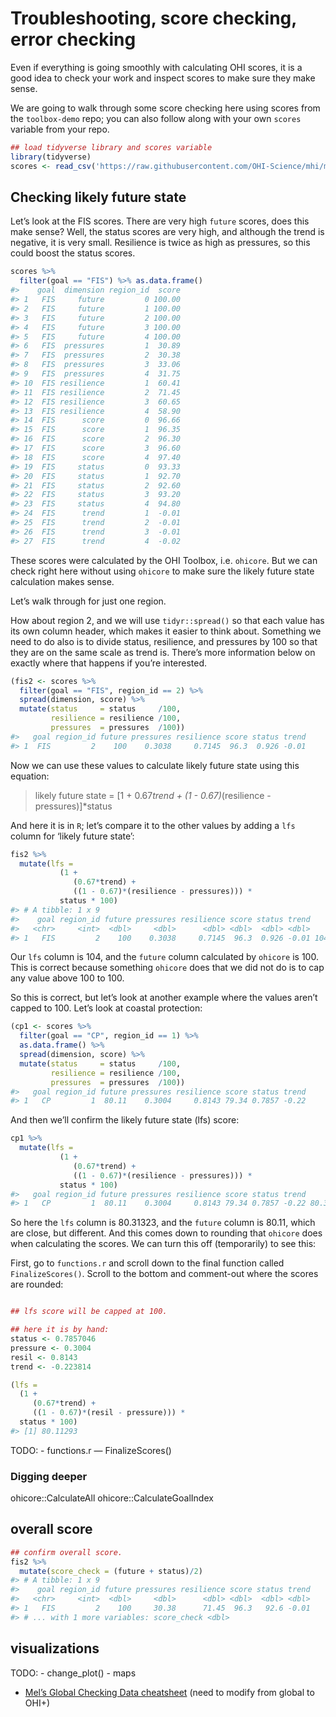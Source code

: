 # Troubleshooting, score checking, error checking {#troubleshooting} 

Even if everything is going smoothly with calculating OHI scores, it is a good idea to check your work and inspect scores to make sure they make sense.

We are going to walk through some score checking here using scores from the `toolbox-demo` repo; you can also follow along with your own `scores` variable from your repo.


``` r
## load tidyverse library and scores variable
library(tidyverse)
scores <- read_csv('https://raw.githubusercontent.com/OHI-Science/mhi/master/region2017/scores.csv')
```

## Checking likely future state

<!--- TODO: change this example to toolbox-demo not mhi --->
Let's look at the FIS scores. There are very high `future` scores, does this make sense? Well, the status scores are very high, and although the trend is negative, it is very small. Resilience is twice as high as pressures, so this could boost the status scores. 

``` r
scores %>%
  filter(goal == "FIS") %>% as.data.frame()
#>    goal  dimension region_id  score
#> 1   FIS     future         0 100.00
#> 2   FIS     future         1 100.00
#> 3   FIS     future         2 100.00
#> 4   FIS     future         3 100.00
#> 5   FIS     future         4 100.00
#> 6   FIS  pressures         1  30.89
#> 7   FIS  pressures         2  30.38
#> 8   FIS  pressures         3  33.06
#> 9   FIS  pressures         4  31.75
#> 10  FIS resilience         1  60.41
#> 11  FIS resilience         2  71.45
#> 12  FIS resilience         3  60.65
#> 13  FIS resilience         4  58.90
#> 14  FIS      score         0  96.66
#> 15  FIS      score         1  96.35
#> 16  FIS      score         2  96.30
#> 17  FIS      score         3  96.60
#> 18  FIS      score         4  97.40
#> 19  FIS     status         0  93.33
#> 20  FIS     status         1  92.70
#> 21  FIS     status         2  92.60
#> 22  FIS     status         3  93.20
#> 23  FIS     status         4  94.80
#> 24  FIS      trend         1  -0.01
#> 25  FIS      trend         2  -0.01
#> 26  FIS      trend         3  -0.01
#> 27  FIS      trend         4  -0.02
```

These scores were calculated by the OHI Toolbox, i.e. `ohicore`. But we can check right here without using `ohicore` to make sure the likely future state calculation makes sense. 

Let's walk through for just one region. 

How about region 2, and we will use `tidyr::spread()` so that each value has its own column header, which makes it easier to think about. Something we need to do also is to divide status, resilience, and pressures by 100 so that they are on the same scale as trend is. There's more information below on exactly where that happens if you're interested.

```r
(fis2 <- scores %>%
  filter(goal == "FIS", region_id == 2) %>%
  spread(dimension, score) %>%
  mutate(status     = status     /100,
         resilience = resilience /100,
         pressures  = pressures  /100))
#>   goal region_id future pressures resilience score status trend
#> 1  FIS         2    100    0.3038     0.7145  96.3  0.926 -0.01
```

Now we can use these values to calculate likely future state using this equation: 
 
> likely future state = [1 + 0.67*trend + (1 - 0.67)*(resilience - pressures)]*status

And here it is in `R`; let's compare it to the other values by adding a `lfs` column for 'likely future state':

```r
fis2 %>%
  mutate(lfs =
           (1 +
              (0.67*trend) +
              ((1 - 0.67)*(resilience - pressures))) *
           status * 100)
#> # A tibble: 1 x 9
#>    goal region_id future pressures resilience score status trend      lfs
#>   <chr>     <int>  <dbl>     <dbl>      <dbl> <dbl>  <dbl> <dbl>    <dbl>
#> 1   FIS         2    100    0.3038     0.7145  96.3  0.926 -0.01 104.5298
```

Our `lfs` column is 104, and the `future` column calculated by `ohicore` is 100. This is correct because something `ohicore` does that we did not do is to cap any value above 100 to 100. 

So this is correct, but let's look at another example where the values aren't capped to 100. Let's look at coastal protection:
```r
(cp1 <- scores %>%
  filter(goal == "CP", region_id == 1) %>%
  as.data.frame() %>%
  spread(dimension, score) %>%
  mutate(status     = status     /100,
         resilience = resilience /100,
         pressures  = pressures  /100)) 
#>   goal region_id future pressures resilience score status trend
#> 1   CP         1  80.11    0.3004     0.8143 79.34 0.7857 -0.22
```

And then we'll confirm the likely future state (lfs) score:
```r
cp1 %>%
  mutate(lfs =
           (1 +
              (0.67*trend) +
              ((1 - 0.67)*(resilience - pressures))) *
           status * 100)
#>   goal region_id future pressures resilience score status trend      lfs
#> 1   CP         1  80.11    0.3004     0.8143 79.34 0.7857 -0.22 80.31323
```
So here the `lfs` column is 80.31323, and the `future` column is 80.11, which are close, but different. And this comes down to rounding that `ohicore` does when calculating the scores. We can turn this off (temporarily) to see this:

First, go to `functions.r` and scroll down to the final function called `FinalizeScores()`. Scroll to the bottom and comment-out where the scores are rounded:

```r

```



```r
## lfs score will be capped at 100.

## here it is by hand:
status <- 0.7857046
pressure <- 0.3004
resil <- 0.8143
trend <- -0.223814

(lfs =
  (1 +
     (0.67*trend) +
     ((1 - 0.67)*(resil - pressure))) *
  status * 100)
#> [1] 80.11293
```

TODO: 
- functions.r — FinalizeScores()

### Digging deeper

ohicore::CalculateAll
ohicore::CalculateGoalIndex

## overall score
```r
## confirm overall score.
fis2 %>%
  mutate(score_check = (future + status)/2)
#> # A tibble: 1 x 9
#>    goal region_id future pressures resilience score status trend
#>   <chr>     <int>  <dbl>     <dbl>      <dbl> <dbl>  <dbl> <dbl>
#> 1   FIS         2    100     30.38      71.45  96.3   92.6 -0.01
#> # ... with 1 more variables: score_check <dbl>
```

## visualizations

<!---https://github.com/OHI-Science/ohiprep/blob/master/src/R/VisGlobal.R--->

TODO: 
- change_plot()
- maps

- [Mel's Global Checking Data cheatsheet](https://github.com/OHI-Science/ohiprep/blob/master/Reference/CheckingData.pptx) (need to modify from global to OHI+)
